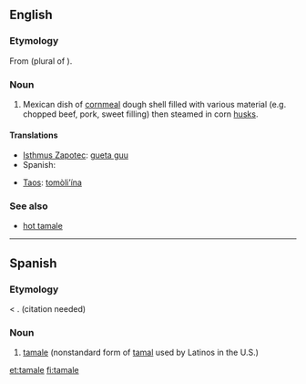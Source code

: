 {{wikipedia|tamale}}
==English==

===Etymology===
From {{etyl|es}} {{term|tamales|lang=es}} (plural of {{term|tamal|lang=es}}).

===Noun===
{{en-noun}}

# Mexican dish of [[cornmeal]] dough shell filled with various material (e.g. chopped beef, pork, sweet filling) then steamed in corn [[husks]].

====Translations====
{{trans-top}}
* [[Isthmus Zapotec]]: [[gueta guu]]
* Spanish: {{t+|es|tamal|m}}
{{trans-mid}}
* [[Taos]]: [[tomòli’ína]]
{{trans-bottom}}

===See also===
* [[hot tamale]]

{{anagrams:en/aaelmt}}
----

==Spanish==

===Etymology===
{{etyl|en|es}} {{term|tamale|lang=en}} < {{etyl|es}} {{term|tamal|lang=es}}. (citation needed)

===Noun===
{{es-noun-m}}

# {{dialect|lang=es}} [[#English|tamale]] (nonstandard form of [[tamal#Spanish|tamal]] used by Latinos in the U.S.)

[[et:tamale]]
[[fi:tamale]]